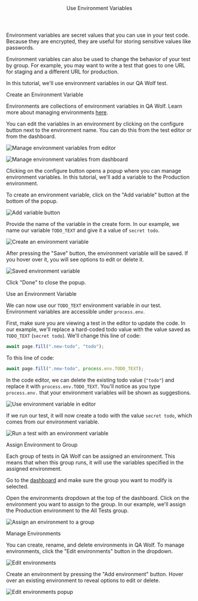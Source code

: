 
<Layout>

<Header>Use Environment Variables</Header>

Environment variables are secret values that you can use in your test code. Because they are encrypted, they are useful for storing sensitive values like passwords.

Environment variables can also be used to change the behavior of your test by group. For example, you may want to write a test that goes to one URL for staging and a different URL for production.

In this tutorial, we'll use environment variables in our QA Wolf test.

<SubHeader>Create an Environment Variable</SubHeader>

Environments are collections of environment variables in QA Wolf. Learn more about managing environments <a href="#manage-environments">here</a>.

You can edit the variables in an environment by clicking on the configure button next to the environment name. You can do this from the test editor or from the dashboard.

<Image
  alt="Manage environment variables from editor"
  height={1280}
  src="/docs/use-environment-variables/configure-editor.png"
  width={1600}
/>

<Image
  alt="Manage environment variables from dashboard"
  height={294}
  src="/docs/use-environment-variables/configure-dashboard.png"
  width={1430}
/>

Clicking on the configure button opens a popup where you can manage environment variables. In this tutorial, we'll add a variable to the Production environment.

To create an environment variable, click on the "Add variable" button at the bottom of the popup.

<Image
  alt="Add variable button"
  height={950}
  src="/docs/use-environment-variables/add-variable.png"
  width={1162}
/>

Provide the name of the variable in the create form. In our example, we name our variable `TODO_TEXT` and give it a value of `secret todo`.

<Image
  alt="Create an environment variable"
  height={1062}
  src="/docs/use-environment-variables/create-environment-variable.png"
  width={1184}
/>

After pressing the "Save" button, the environment variable will be saved. If you hover over it, you will see options to edit or delete it.

<Image
  alt="Saved environment variable"
  height={756}
  src="/docs/use-environment-variables/saved-environment-variable.png"
  width={1168}
/>

Click "Done" to close the popup.

<SubHeader>Use an Environment Variable</SubHeader>

We can now use our `TODO_TEXT` environment variable in our test. Environment variables are accessible under `process.env`.

First, make sure you are viewing a test in the editor to update the code. In our example, we'll replace a hard-coded todo value with the value saved as `TODO_TEXT` (`secret todo`). We'll change this line of code:

```js
await page.fill(".new-todo", "todo");
```

To this line of code:

```js
await page.fill(".new-todo", process.env.TODO_TEXT);
```

In the code editor, we can delete the existing todo value (`"todo"`) and replace it with `process.env.TODO_TEXT`. You'll notice as you type `process.env.` that your environment variables will be shown as suggestions.

<Image
  alt="Use environment variable in editor"
  height={478}
  src="/docs/use-environment-variables/use-environment-variable.png"
  width={1052}
/>

If we run our test, it will now create a todo with the value `secret todo`, which comes from our environment variable.

<Image
  alt="Run a test with an environment variable"
  height={789}
  src="/docs/use-environment-variables/run-test-environment-variable.png"
  width={1600}
/>

<SubHeader>Assign Environment to Group</SubHeader>

Each group of tests in QA Wolf can be assigned an environment. This means that when this group runs, it will use the variables specified in the assigned environment.

Go to the <a href="https://www.qawolf.com/tests" target="_blank">dashboard</a> and make sure the group you want to modify is selected.

Open the environments dropdown at the top of the dashboard. Click on the environment you want to assign to the group. In our example, we'll assign the Production environment to the All Tests group.

<Image
  alt="Assign an environment to a group"
  height={303}
  src="/docs/use-environment-variables/assign-environment-to-group.png"
  width={1600}
/>

<SubHeader>Manage Environments</SubHeader>

You can create, rename, and delete environments in QA Wolf. To manage environments, click the "Edit environments" button in the dropdown.

<Image
  alt="Edit environments"
  height={348}
  src="/docs/use-environment-variables/edit-environments.png"
  width={630}
/>

Create an environment by pressing the "Add environment" button. Hover over an existing environment to reveal options to edit or delete.

<Image
  alt="Edit environments popup"
  height={650}
  src="/docs/use-environment-variables/edit-environments-popup.png"
  width={1162}
/>

</Layout>
